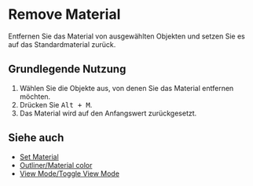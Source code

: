 
# Remove Material

<Reference shortcut="Alt + M" command="Remove Material" button="" />

Entfernen Sie das Material von ausgewählten Objekten und setzen Sie es auf das Standardmaterial zurück.

## Grundlegende Nutzung

1. Wählen Sie die Objekte aus, von denen Sie das Material entfernen möchten.
2. Drücken Sie <kbd>Alt + M</kbd>.
3. Das Material wird auf den Anfangswert zurückgesetzt.

## Siehe auch
- [Set Material](./set-material)
- [Outliner/Material color](../plasticity-essentials/outliner#material-color)
- [View Mode/Toggle View Mode](../plasticity-essentials/view-mode#toggle-view-mode)